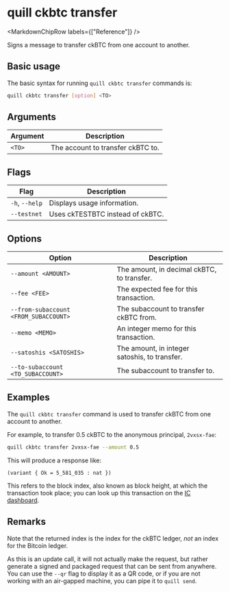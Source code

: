 
# quill ckbtc transfer

<MarkdownChipRow labels={["Reference"]} />

Signs a message to transfer ckBTC from one account to another.

## Basic usage

The basic syntax for running `quill ckbtc transfer` commands is:

```bash
quill ckbtc transfer [option] <TO>
```

## Arguments

| Argument | Description                       |
|----------|-----------------------------------|
| `<TO>`   | The account to transfer ckBTC to. |

## Flags

| Flag           | Description                      |
|----------------|----------------------------------|
| `-h`, `--help` | Displays usage information.      |
| `--testnet`    | Uses ckTESTBTC instead of ckBTC. |

## Options

| Option                                | Description                                   |
|---------------------------------------|-----------------------------------------------|
| `--amount <AMOUNT>`                   | The amount, in decimal ckBTC, to transfer.    |
| `--fee <FEE>`                         | The expected fee for this transaction.        |
| `--from-subaccount <FROM_SUBACCOUNT>` | The subaccount to transfer ckBTC from.        |
| `--memo <MEMO>`                       | An integer memo for this transaction.         |
| `--satoshis <SATOSHIS>`               | The amount, in integer satoshis, to transfer. |
| `--to-subaccount <TO_SUBACCOUNT>`     | The subaccount to transfer to.                |

## Examples

The `quill ckbtc transfer` command is used to transfer ckBTC from one account to another.

For example, to transfer 0.5 ckBTC to the anonymous principal, `2vxsx-fae`:

```sh
quill ckbtc transfer 2vxsx-fae --amount 0.5
```

This will produce a response like:

```candid
(variant { Ok = 5_581_035 : nat })
```

This refers to the block index, also known as block height, at which the transaction took place; you can look up this transaction on the [IC dashboard]. 

## Remarks

Note that the returned index is the index for the ckBTC ledger, *not* an index for the Bitcoin ledger.

As this is an update call, it will not actually make the request, but rather generate a signed and packaged request that can be sent from anywhere. You can use the `--qr` flag to display it as a QR code, or if you are not working with an air-gapped machine, you can pipe it to `quill send`.

[IC dashboard]: https://dashboard.internetcomputer.org/bitcoin/transactions
